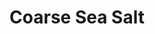 ---
title: "Coarse Sea Salt"
subtitle: ""
creator: ""
categories: ["bath"]
featuredImage: "../src/assets/images/item/bath/DSC03021.png"
views: ["../src/assets/images/item/bath/DSC03021.png","../src/assets/images/item/bath/DSC03022.png"]
nextItem: []
---